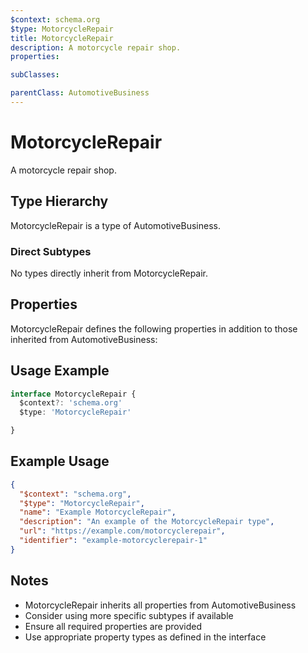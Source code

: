 ```yaml
---
$context: schema.org
$type: MotorcycleRepair
title: MotorcycleRepair
description: A motorcycle repair shop.
properties:

subClasses:

parentClass: AutomotiveBusiness
---
```


# MotorcycleRepair

A motorcycle repair shop.

## Type Hierarchy

MotorcycleRepair is a type of AutomotiveBusiness.

### Direct Subtypes

No types directly inherit from MotorcycleRepair.

## Properties

MotorcycleRepair defines the following properties in addition to those inherited from AutomotiveBusiness:



## Usage Example

```typescript
interface MotorcycleRepair {
  $context?: 'schema.org'
  $type: 'MotorcycleRepair'

}
```

## Example Usage

```json
{
  "$context": "schema.org",
  "$type": "MotorcycleRepair",
  "name": "Example MotorcycleRepair",
  "description": "An example of the MotorcycleRepair type",
  "url": "https://example.com/motorcyclerepair",
  "identifier": "example-motorcyclerepair-1"
}
```

## Notes

- MotorcycleRepair inherits all properties from AutomotiveBusiness
- Consider using more specific subtypes if available
- Ensure all required properties are provided
- Use appropriate property types as defined in the interface
